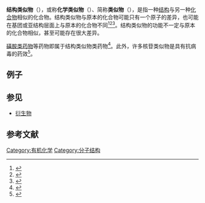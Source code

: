 '''结构类似物'''（{{lang|en|Structural analog}}），或称'''化学类似物'''（{{lang|en|Chemical analog}}）、简称'''类似物'''（{{lang|en|Analog}}），是指一种[[分子结构|结构]]与另一种[[化合物|化合物]]相似的化合物。结构类似物与原本的化合物可能只有一个原子的差异，也可能在基团或亚结构层面上与原本的化合物不同<ref name="Willet1998">{{cite journal |author= Willett, Peter, Barnard, John M. and Downs, Geoffry M. |title= Chemical Similarity Searching |journal= Journal of Chemical Information and Computer Sciences |year= 1998 |volume= 38 |issue= 6 |pages= 983–996 |url= http://www.cust.edu.tw/mathmet/qsar_ref/Willett_1998.pdf |doi=10.1021/ci9800211 }}</ref><ref name="Johnson1990">{{cite book |author1=A. M. Johnson |author2=G. M. Maggiora |title= Concepts and Applications of Molecular Similarity |url=https://archive.org/details/conceptsapplicat0000unse |publisher= John Willey & Sons |location= New York |year= 1990 |isbn= 978-0-471-62175-1}}</ref><ref name="Nikolova2003">{{cite journal |doi= 10.1002/qsar.200330831 |author1=N. Nikolova |author2=J. Jaworska |title= Approaches to Measure Chemical Similarity - a Review |journal= QSAR & Combinatorial Science |year= 2003 |volume= 22 |issue= 9–10 |pages= 1006–1026}}</ref>。结构类似物的功能不一定与原本的化合物相似，甚至可能存在很大差异。

[[磺胺类药物|磺胺类药物]]等药物即属于结构类似物类药物<ref name="You2012">{{cite book|title=药物化学|last=|first=|author2=etal|publisher=人民卫生出版社|year=2012|isbn=978-7-117-14434-6|edition=第7版|location=北京|pages=350-355|language=zh-cn|author1=尤启冬}}</ref>。此外，许多核苷类似物是具有抗病毒的药效<ref>{{cite book|title=Chemical journal of Chinese universities|url=https://books.google.com/books?id=JzsaAQAAMAAJ|year=2006|publisher=Gao deng xue xiao hua xue xue bao|page=464}}</ref>。

==例子==
{{Gallery
|title=甲醇与其类似物
|align=center
|File:Methanol-2D.png
|alt1=甲醇
|[[甲醇|甲醇]]
|File:Silanol.svg
|alt2=Silanol
|甲硅醇，一种甲醇的类似物
|File:Methanethiol.svg
|alt3=甲基硫醇
|[[甲基硫醇|甲基硫醇]]，另一种甲醇的类似物
}}
{{Gallery
|title=[[苯乙胺|苯乙胺]]与其类似物
|align=center
|File:Phenethylamine2DCSD.svg
|alt1=苯乙胺
| [[苯乙胺|苯乙胺]]
|File:Amphetamine-2D-skeletal.svg
|alt2=苯丙胺
| [[苯丙胺|苯丙胺]]，一种苯乙胺的类似物
|File:Methamphetamine.svg
|alt3=甲基苯丙胺
| [[甲基苯丙胺|甲基苯丙胺]]，另一种苯乙胺的类似物
}}

==参见==
*[[衍生物|衍生物]]

==参考文献==
{{reflist}}

[[Category:有机化学|Category:有机化学]]
[[Category:分子结构|Category:分子结构]]